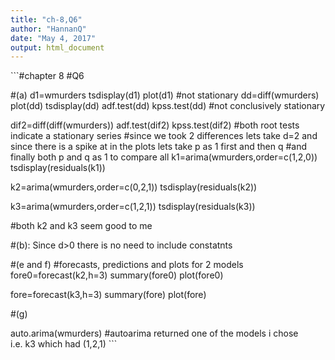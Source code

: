 ---
title: "ch-8,Q6"
author: "HannanQ"
date: "May 4, 2017"
output: html_document
---

```#chapter 8
#Q6


#(a)
d1=wmurders
tsdisplay(d1)
plot(d1)
#not stationary
dd=diff(wmurders)
plot(dd)
tsdisplay(dd)
adf.test(dd)
kpss.test(dd)
#not conclusively stationary

dif2=diff(diff(wmurders))
adf.test(dif2)
kpss.test(dif2)
#both root tests indicate a stationary series
#since we took 2 differences lets take d=2 and since there is a spike at in the plots lets take p as 1 first and then q
#and finally both p and q as 1 to compare all
k1=arima(wmurders,order=c(1,2,0))
tsdisplay(residuals(k1))

k2=arima(wmurders,order=c(0,2,1))
tsdisplay(residuals(k2))

k3=arima(wmurders,order=c(1,2,1))
tsdisplay(residuals(k3))

#both k2 and k3 seem good to me

#(b): Since d>0 there is no need to include constatnts

#(e and f)
#forecasts, predictions and plots for 2 models
fore0=forecast(k2,h=3)
summary(fore0)
plot(fore0)

fore=forecast(k3,h=3)
summary(fore)
plot(fore)

#(g)

auto.arima(wmurders) 
#autoarima returned one of the models i chose i.e. k3 which had (1,2,1) 
```
